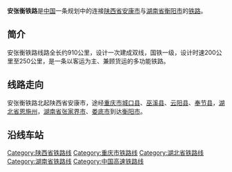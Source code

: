 {{CN Future infrastructure}}
'''安张衡铁路'''是[[中国|中国]]一条规划中的连接[[陕西省|陕西省]][[安康市|安康市]]与[[湖南省|湖南省]][[衡阳市|衡阳市]]的[[铁路|铁路]]。

==简介==
安张衡铁路线路全长约910公里，设计一次建成双线，国铁一级，设计时速200公里至250公里，是一条以客运为主、兼顾货运的多功能铁路。
==线路走向==
安张衡铁路北起陕西省安康市，途经[[重庆市|重庆市]][[城口县|城口县]]、[[巫溪县|巫溪县]]、[[云阳县|云阳县]]、[[奉节县|奉节县]]，[[湖北省|湖北省]][[恩施州|恩施州]]，[[湖南省|湖南省]][[张家界市|张家界市]]、[[娄底市|娄底市]]到达[[衡阳市|衡阳市]]。

==沿线车站==
{{重庆铁路}}
{{中国高速铁路}}
{{China-rail-stub}}

[[Category:陕西省铁路线|Category:陕西省铁路线]]
[[Category:重庆市铁路线|Category:重庆市铁路线]]
[[Category:湖北省铁路线|Category:湖北省铁路线]]
[[Category:湖南省铁路线|Category:湖南省铁路线]]
[[Category:中国高速铁路线|Category:中国高速铁路线]]